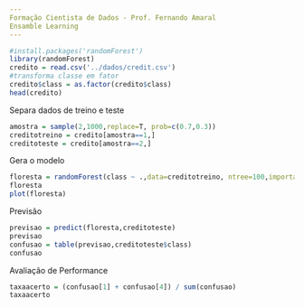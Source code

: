 ```yaml
---
Formação Cientista de Dados - Prof. Fernando Amaral
Ensamble Learning
---
```


```r
#install.packages('randomForest')
library(randomForest)
credito = read.csv('../dados/credit.csv')
#transforma classe em fator
credito$class = as.factor(credito$class)
head(credito)
```
Separa dados de treino e teste
```r
amostra = sample(2,1000,replace=T, prob=c(0.7,0.3))
creditotreino = credito[amostra==1,]
creditoteste = credito[amostra==2,]
```
Gera o modelo
```r
floresta = randomForest(class ~ .,data=creditotreino, ntree=100,importance=T)
floresta
plot(floresta)
```
Previsão
```r
previsao = predict(floresta,creditoteste)
previsao
confusao = table(previsao,creditoteste$class)
confusao
```
Avaliação de Performance
```r
taxaacerto = (confusao[1] + confusao[4]) / sum(confusao)
taxaacerto
```


